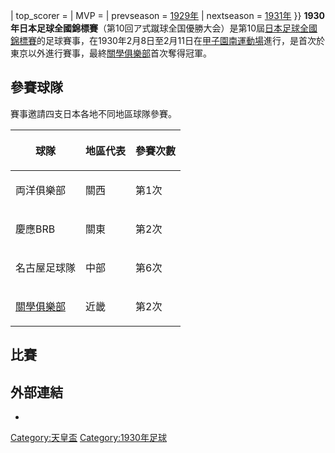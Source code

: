 {{國內足球盃賽賽季
| event_name   = 第10回ア式蹴球全国優勝大会
| year         = 1930年
| country      = {{JPN}}
| num_season   = 10
| title_holder = 
| result_th    = 
| dates        = 1930年2月8日至2月11日
| num_teams    = 4
| venues       = 
| champions     = [[關西學院大學|關學俱樂部]]
| count        = 2
| runner-up    = [[慶應義塾大學|慶應BRB]]
| matches      = 3
| goals        = 25
| attendance   = {{#expr:}}
| top_scorer   = 
| MVP          = 
| prevseason   = [[1929年日本足球全國錦標賽|1929年]]
| nextseason   = [[1931年日本足球全國錦標賽|1931年]]
}}
'''1930年日本足球全國錦標賽'''（<span lang="ja">第10回ア式蹴球全国優勝大会</span>）是第10屆[[天皇杯|日本足球全國錦標賽]]的足球賽事，在1930年2月8日至2月11日在[[甲子園南運動場|甲子園南運動場]]進行，是首次於東京以外進行賽事，最終[[關西學院大學|關學俱樂部]]首次奪得冠軍。

==參賽球隊==
賽事邀請四支日本各地不同地區球隊參賽。
{| class="wikitable" style="text-align: center" border="1"
|-
! 球隊
! 地區代表
! 參賽次數
|-
| align=left|両洋俱樂部 || 關西 ||第1次
|-
| align=left|慶應BRB || 關東 ||第2次
|-
| align=left|名古屋足球隊 || 中部 || 第6次
|-
| align=left|[[關西學院大學|關學俱樂部]] || 近畿 || 第2次
|}

==比賽== 
{{Round4
|FS = 85%
|W1 = 13em
|W2 = 3em
<!--準決勝-->
|1930年2月8日
|'''慶應BRB'''|6
|名古屋足球隊|3
|1930年2月8日
|'''關學俱樂部'''|8
|両洋俱樂部|5
<!--決勝-->
|1930年2月11日
|慶應BRB|0
|'''關學俱樂部'''|3
}}

==外部連結==
* {{Wayback|url=http://www1.nhk.or.jp/sports/tennouhai/his/empcup_bdf_hisde10.html |title=NHKによる紹介 |date=20101013225555}}

[[Category:天皇盃|Category:天皇盃]]
[[Category:1930年足球|Category:1930年足球]]